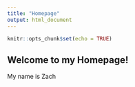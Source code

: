 ```yaml
---
title: "Homepage"
output: html_document
---
```


```r
knitr::opts_chunk$set(echo = TRUE)
```

## Welcome to my Homepage!

My name is Zach

